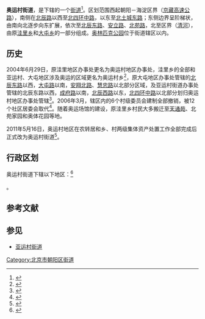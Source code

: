 {{not|北京奥运村}}
{{中国乡级行政区
|景观照片文件名 = 北京奥林匹克森林公园入口处绿地俯瞰.JPG
|景观照片描述 = [[奧林匹克森林公園|奧林匹克森林公園]]入口处的绿地
|汉语拼音 = 
|其他语言 = 
|其他语言名称 = 
|旧称 = 洼里乡、洼里地区、奥运村地区
|地名出处 = 因[[北京奥运村|北京奥运村]]而得名
|位置图文件名 = 
|位置图描述 = 
|自定义图片= 
|建置时间 = 
|政府驻地 = 
|毗邻 = 朝阳区[[来广营地区|来广营地区]]、[[大屯街道|大屯街道]]、[[亚运村街道|亚运村街道]]、海淀区[[学院路街道_(北京市)|学院路街道]]、[[清河街道_(北京市)|清河街道]]、[[西三旗街道|西三旗街道]]、[[东升地区|东升地区]]、昌平区[[东小口镇|东小口镇]]
|总面积 = 
|总人口 = 
|总人口年份 = 
|户籍人口 = 
|户籍人口年份 = 
|常住人口 = 
|常住人口年份 = 
|人口密度 = 
|GDP = 
|GDP年份 = 
|邮政编码 = 
|电话区号 = 10
|官方网站 = 
|网站名称 = 
|11/01/05/031/000}}

'''奥运村街道'''，是{{PRC admin/fullname|11/01/05/031/000|3}}下辖的一个[[街道_(行政区划)|街道]]<ref>{{PRC admin/ref sgc|{{PRC admin/parent|11/01/05/031/000}}}}</ref>。区划范围西起朝阳－海淀区界（[[京藏高速公路|京藏高速公路]]），南侧在[[北辰路_(北京)|北辰路]]以西至[[北四环中路_(北京)|北四环中路]]，以东至[[北土城东路|北土城东路]]；东侧边界呈阶梯状，由南向北逐步向东扩展，依次至[[北辰东路|北辰东路]]、[[安立路|安立路]]、[[北苑路_(北京)|北苑路]]，北至区界（[[清河_(北京)|清河]]），由原[[洼里乡_(北京市)|洼里乡]]和[[大屯乡_(北京市)|大屯乡]]的一部分组成。[[奥林匹克公园_(北京)|奥林匹克公园]]位于街道辖区以内。

== 历史 ==
2004年6月29日，原洼里地区办事处更名为奥运村地区办事处，洼里乡的全部和亚运村、大屯地区涉及奥运的区域更名为奥运村乡<ref>{{cite news|url=http://news.sohu.com/2004/06/29/24/news220772436.shtml|title=奥运村地区办事处和奥运村乡人民政府正式挂牌|publisher=[[新华网|新华网]]|date=2004-06-29|accessdate=2021-03-01|archive-date=2005-01-07|archive-url=https://web.archive.org/web/20050107234508/http://news.sohu.com/2004/06/29/24/news220772436.shtml|dead-url=no}}</ref>，原大屯地区办事处管辖的[[北辰东路|北辰东路]]以西，[[大屯路|大屯路]]以南，[[安翔北路|安翔北路]]、[[慧忠路|慧忠路]]以北部分区域，及亚运村街道办事处管辖的北辰东路以西，[[成府路|成府路]]以南，[[北辰西路|北辰西路]]以东，[[北京四环路|北四环中路]]以北部分划归奥运村地区办事处管辖<ref>{{cite news|url=https://news.163.com/2004w06/12598/2004w06_1088509213352.html|title=北京朝阳区5.5万居民成为首批“奥运村人”|publisher=[[新华网|新华网]]|date=2004-06-29|accessdate=2021-03-01}}</ref>。2006年3月，辖区内的6个村级委员会建制全部撤销，被12个社区居委会取代<ref>{{cite news|url=http://news.sohu.com/20060306/n242156278.shtml|title=奥运村里没“村”全“升”为社区|work=[[法制晚报|法制晚报]]|date=2006-03-06|accessdate=2021-03-01}}</ref>。随着奥运场馆的建设，原洼里乡村民大多搬迁至[[天通苑|天通苑]]、北苑家园和奥体花园等地。

2011年5月16日，奥运村地区在农转居和乡、村两级集体资产处置工作全部完成后正式改为奥运村街道<ref>{{cite news|url=http://news.sohu.com/20110519/n307942208.shtml|title=北京奥运村街道办正式挂牌 所在地摆脱农村概念|work=新京报|date=2011-05-19|accessdate=2021-03-01}}</ref>。

== 行政区划 ==
奥运村街道下辖以下地区：<ref>{{PRC admin/ref sgc|11/01/05/031/000}}</ref>

{{PRC admin/children|11/01/05/031/000}}。

== 参考文献 ==
{{Reflist}}

== 参见 ==
*[[亚运村街道|亚运村街道]]

{{北京市朝阳区行政区划}}

[[Category:北京市朝阳区街道|Category:北京市朝阳区街道]]